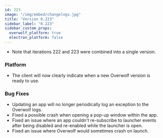 ```yaml
---
id: 223
image: "/img/embed/changelogs.jpg"
title: "Version 0.223"
sidebar_label: "0.223"
sidebar_custom_props:
  overwolf_platform: true
  electron_platform: false
---
```


* Note that iterations 222 and 223 were combined into a single version.

### Platform

- The client will now clearly indicate when a new Overwolf version is ready to use.

### Bug Fixes

- Updating an app will no longer periodically log an exception to the Overwolf logs.
- Fixed a possible crash when opening a pop-up window within the app.
- Fixed an issue where an app couldn't re-subscribe to launcher events after being disabled and re-enabled while the launcher is open.
- Fixed an issue where Overwolf would sometimes crash on launch.